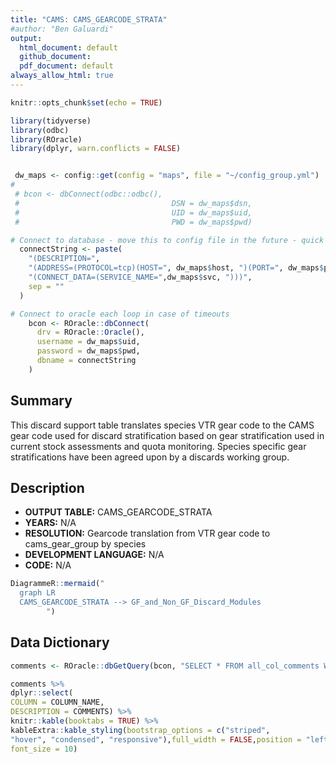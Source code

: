 ```yaml
---
title: "CAMS: CAMS_GEARCODE_STRATA"
#author: "Ben Galuardi"
output:
  html_document: default
  github_document:
  pdf_document: default
always_allow_html: true
---
```


```r
knitr::opts_chunk$set(echo = TRUE)

library(tidyverse)
library(odbc)
library(ROracle)
library(dplyr, warn.conflicts = FALSE)


 dw_maps <- config::get(config = "maps", file = "~/config_group.yml")
# 
 # bcon <- dbConnect(odbc::odbc(), 
 # 									DSN = dw_maps$dsn, 
 # 									UID = dw_maps$uid, 
 # 									PWD = dw_maps$pwd)

# Connect to database - move this to config file in the future - quick addition for server
  connectString <- paste(
    "(DESCRIPTION=",
    "(ADDRESS=(PROTOCOL=tcp)(HOST=", dw_maps$host, ")(PORT=", dw_maps$port, "))",
    "(CONNECT_DATA=(SERVICE_NAME=",dw_maps$svc, ")))",
    sep = ""
  )

# Connect to oracle each loop in case of timeouts
    bcon <- ROracle::dbConnect(
      drv = ROracle::Oracle(),
      username = dw_maps$uid,
      password = dw_maps$pwd,
      dbname = connectString
    )

```


## Summary
This discard support table translates species VTR gear code to the CAMS gear code used for discard stratification based on gear stratification used in current stock assessments and quota monitoring.  Species specific gear stratifications have been agreed upon by a discards working group.

## Description

- **OUTPUT TABLE:** CAMS_GEARCODE_STRATA
- **YEARS:** N/A
- **RESOLUTION:** Gearcode translation from VTR gear code to cams_gear_group by species
- **DEVELOPMENT LANGUAGE:** N/A
- **CODE:** N/A


```r
DiagrammeR::mermaid("
  graph LR
  CAMS_GEARCODE_STRATA --> GF_and_Non_GF_Discard_Modules
        ")
```

## Data Dictionary

```r
comments <- ROracle::dbGetQuery(bcon, "SELECT * FROM all_col_comments WHERE owner = 'MAPS' AND table_name = 'CAMS_GEARCODE_STRATA'")

comments %>%
dplyr::select(
COLUMN = COLUMN_NAME,
DESCRIPTION = COMMENTS) %>%
knitr::kable(booktabs = TRUE) %>%
kableExtra::kable_styling(bootstrap_options = c("striped", 
"hover", "condensed", "responsive"),full_width = FALSE,position = "left", fixed_thead = TRUE,
font_size = 10)
```

